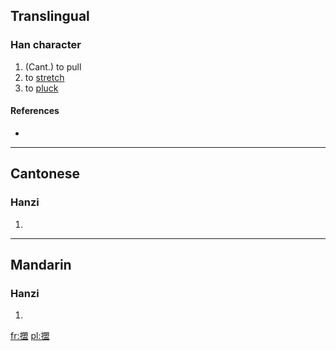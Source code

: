 ==Translingual==

===Han character===
{{Han char|rn=64|rad=手|as=13|sn=16|four=|canj=手日月廿 (QABT), X手日月廿 (XQABT)}}

# (Cant.) to pull
# to [[stretch]]
# to [[pluck]]

====References====
* {{Han ref|kx=0459.201|hdz=31968.051|uh=64DD|ud=25821}}

----

==Cantonese==

===Hanzi===
{{yue-hanzi|jyut=|y=mang3}}

# {{defn|Cantonese|sort=手13}}

----

==Mandarin==

===Hanzi===
{{cmn-hanzi|pin=|wg=}}

# {{defn|Mandarin|sort=手13}}

[[fr:擝]]
[[pl:擝]]